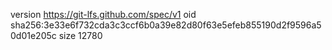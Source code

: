 version https://git-lfs.github.com/spec/v1
oid sha256:3e33e6f732cda3c3ccf6b0a39e82d80f63e5efeb855190d2f9596a50d01e205c
size 12780
